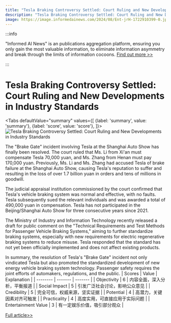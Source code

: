 ```yaml
---
title: "Tesla Braking Controversy Settled: Court Ruling and New Developments in Industry Standards"
description: "Tesla Braking Controversy Settled: Court Ruling and New Developments in Industry Standards"
image: https://image.informedainews.com/2024/08/Ent-jrH-1722910399-0.jpg
---
```



:::info

"Informed AI News" is an publications aggregation platform, ensuring you only gain the most valuable information, to eliminate information asymmetry and break through the limits of information cocoons.  [Find out more >>](/)

:::

# Tesla Braking Controversy Settled: Court Ruling and New Developments in Industry Standards


<Tabs
	defaultValue="summary"
	values={[
	{label: 'summary', value: 'summary'},
	{label: 'score', value: 'score'},
]}>
<TabItem value="summary">
<img
  src="https://image.informedainews.com/2024/08/Ent-jrH-1722910399-0.jpg"
  alt="Tesla Braking Controversy Settled: Court Ruling and New Developments in Industry Standards"
/>



The "Brake Gate" incident involving Tesla at the Shanghai Auto Show has finally been resolved. The court ruled that Ms. Li from Xi'an must compensate Tesla 70,000 yuan, and Ms. Zhang from Henan must pay 170,000 yuan. Previously, Ms. Li and Ms. Zhang had accused Tesla of brake failure at the Shanghai Auto Show, causing Tesla's reputation to suffer and resulting in the loss of over 1.7 billion yuan in orders and tens of millions in goodwill.

The judicial appraisal institution commissioned by the court confirmed that Tesla's vehicle braking system was normal and effective, with no faults. Tesla subsequently sued the relevant individuals and was awarded a total of 490,000 yuan in compensation. Tesla has not participated in the Beijing/Shanghai Auto Show for three consecutive years since 2021.

The Ministry of Industry and Information Technology recently released a draft for public comment on the "Technical Requirements and Test Methods for Passenger Vehicle Braking Systems," aiming to further standardize braking systems, especially with new requirements for electric regenerative braking systems to reduce misuse. Tesla responded that the standard has not yet been officially implemented and does not affect existing products.

In summary, the resolution of Tesla's "Brake Gate" incident not only vindicated Tesla but also promoted the standardized development of new energy vehicle braking system technology. Passenger safety requires the joint efforts of automakers, regulations, and the public.
</TabItem>
<TabItem value="score">
	| Scores     | Value   | Explanation |
	| -------- | ------- | ------- |
	| Objectivity  | 6    | 内容全面，深入分析，平衡报道    |
	| Social Impact | 5     | 引发广泛社会讨论，影响公众意见    |
	| Credibility    | 5    | 完全可信，权威来源，坚实证据    |
	| Potential    | 4    | 高潜力，关键因素对齐可触发    |
	| Practicality    | 4    | 高度实用，可直接应用于实际问题    |
	| Entertainment Value    | 3    | 有一定娱乐价值，吸引部分观众    |
</TabItem>
</Tabs>

[Full article>>](https://www.36kr.com/p/2892921262840713)
